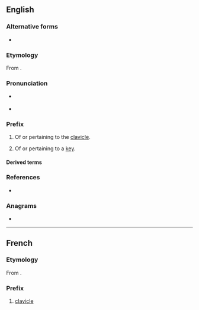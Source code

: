 ==English==

===Alternative forms===
* {{alter|en|cleid-}} {{q|before a vowel}}

===Etymology===
From {{af|en|κλείς|-o-|lang1=grc|t1=a key; the collarbone}}.

===Pronunciation===
* {{a|RP}} {{IPA|en|/klʌɪ.də(ʊ)/}}
* {{a|GA}} {{IPA|en|/klaɪ.doʊ/|/klaɪ.də/}}

===Prefix===
{{en-prefix}}

# {{lb|en|anatomy}} Of or pertaining to the [[clavicle]].
# Of or pertaining to a [[key]].

====Derived terms====
{{prefixsee|en}}

===References===
* {{R:MWO}}

===Anagrams===
* {{anagrams|en|a=cdeilo|coiled|coldie|docile}}

----

==French==

===Etymology===
From {{uder|fr|grc|-}}.

===Prefix===
{{fr-prefix}}

# [[clavicle]]